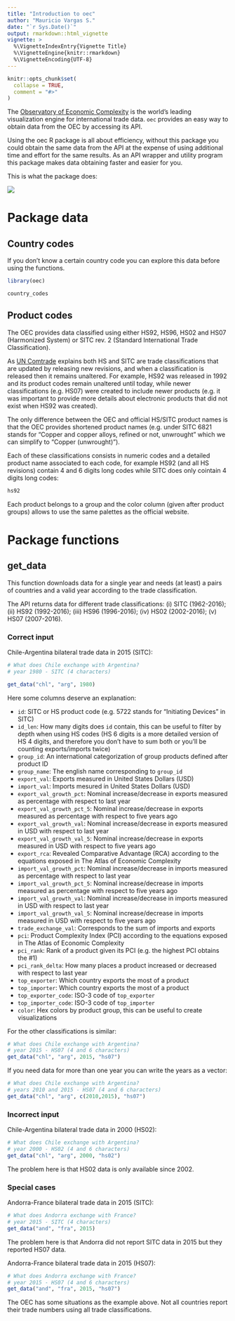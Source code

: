 ```yaml
---
title: "Introduction to oec"
author: "Mauricio Vargas S."
date: "`r Sys.Date()`"
output: rmarkdown::html_vignette
vignette: >
  %\VignetteIndexEntry{Vignette Title}
  %\VignetteEngine{knitr::rmarkdown}
  %\VignetteEncoding{UTF-8}
---
```


```r
knitr::opts_chunk$set(
  collapse = TRUE,
  comment = "#>"
)
```

The [Observatory of Economic Complexity](https://atlas.media.mit.edu/en/) is the world's leading visualization engine for international trade data. `oec` provides an easy way to obtain data from the OEC by accessing its API.

Using the oec R package is all about efficiency, without this package you could obtain the same data from the API at the expense of using additional time and effort for the same results. As an API wrapper and utility program this package makes data obtaining faster and easier for you.

This is what the package does:

![](http://pacha.hk/oec/data-diagram.svg)

# Package data

## Country codes

If you don't know a certain country code you can explore this data before using the functions.

```r
library(oec)

country_codes
```

## Product codes

The OEC provides data classified using either HS92, HS96, HS02 and HS07 (Harmonized System) or SITC rev. 2 (Standard International Trade Classification).

As [UN Comtrade](https://comtrade.un.org/db/mr/rfglossarylist.aspx) explains both HS and SITC are trade classifications that are updated by releasing new revisions, and when a classification is released then it remains unaltered. For example, HS92 was released in 1992 and its product codes remain unaltered until today, while newer classifications (e.g. HS07) were created to include newer products (e.g. it was important to provide more details about electronic products that did not exist when HS92 was created).

The only difference between the OEC and official HS/SITC product names is that the OEC provides shortened product names (e.g. under SITC 6821 stands for "Copper and copper alloys, refined or not, unwrought" which we can simplify to "Copper (unwrought)").

Each of these classifications consists in numeric codes and a detailed product name associated to each code, for example HS92 (and all HS revisions) contain 4 and 6 digits long codes while SITC does only cointain 4 digits long codes:

```r
hs92
```

Each product belongs to a group and the color column (given after product groups) allows to use the same palettes as the official website.

# Package functions

## get_data

This function downloads data for a single year and needs (at least) a pairs of countries and a valid year according to the trade classification.

The API returns data for different trade classifications: 
    (i) SITC (1962-2016); (ii) HS92 (1992-2016); (iii) HS96 (1996-2016); (iv) HS02 (2002-2016); 
    (v) HS07 (2007-2016).
    
### Correct input

Chile-Argentina bilateral trade data in 2015 (SITC):
```r
# What does Chile exchange with Argentina?  
# year 1980 - SITC (4 characters)

get_data("chl", "arg", 1980)
```

Here some columns deserve an explanation:

* `id`: SITC or HS product code (e.g. 5722 stands for "Initiating Devices" in SITC)
* `id_len`: How many digits does `id` contain, this can be useful to filter by depth when using HS codes (HS 6 digits is a more detailed version of HS 4 digits, and therefore you don't have to sum both or you'll be counting exports/imports twice)
* `group_id`: An international categorization of group products defined after product ID
* `group_name`: The english name corresponding to `group_id`
* `export_val`: Exports measured in United States Dollars (USD)
* `import_val`: Imports mesured in United States Dollars (USD)
* `export_val_growth_pct`: Nominal increase/decrease in exports measured as percentage with respect to last year
* `export_val_growth_pct_5`: Nominal increase/decrease in exports measured as percentage with respect to five years ago
* `export_val_growth_val`: Nominal increase/decrease in exports measured in USD with respect to last year
* `export_val_growth_val_5`: Nominal increase/decrease in exports measured in USD with respect to five years ago
* `export_rca`: Revealed Comparative Advantage (RCA) according to the equations exposed in The Atlas of Economic Complexity
* `import_val_growth_pct`: Nominal increase/decrease in imports measured as percentage with respect to last year
* `import_val_growth_pct_5`: Nominal increase/decrease in imports measured as percentage with respect to five years ago
* `import_val_growth_val`: Nominal increase/decrease in imports measured in USD with respect to last year
* `import_val_growth_val_5`: Nominal increase/decrease in imports measured in USD with respect to five years ago
* `trade_exchange_val`: Corresponds to the sum of imports and exports
* `pci`: Product Complexity Index (PCI) according to the equations exposed in The Atlas of Economic Complexity
* `pci_rank`: Rank of a product given its PCI (e.g. the highest PCI obtains the #1)
* `pci_rank_delta`: How many places a product increased or decreased with respect to last year
* `top_exporter`: Which country exports the most of a product
* `top_importer`: Which country exports the most of a product
* `top_exporter_code`: ISO-3 code of `top_exporter`
* `top_importer_code`: ISO-3 code of `top_importer`
* `color`: Hex colors by product group, this can be useful to create visualizations

For the other classifications is similar:
```r
# What does Chile exchange with Argentina?  
# year 2015 - HS07 (4 and 6 characters)
get_data("chl", "arg", 2015, "hs07")
```

If you need data for more than one year you can write the years as a vector:
```r
# What does Chile exchange with Argentina?  
# years 2010 and 2015 - HS07 (4 and 6 characters)
get_data("chl", "arg", c(2010,2015), "hs07")
```

### Incorrect input

Chile-Argentina bilateral trade data in 2000 (HS02):
```r
# What does Chile exchange with Argentina?  
# year 2000 - HS02 (4 and 6 characters)
get_data("chl", "arg", 2000, "hs02")
```
The problem here is that HS02 data is only available since 2002.

### Special cases

Andorra-France bilateral trade data in 2015 (SITC):
```r
# What does Andorra exchange with France?  
# year 2015 - SITC (4 characters)
get_data("and", "fra", 2015)
```
The problem here is that Andorra did not report SITC data in 2015 but they reported HS07 data.

Andorra-France bilateral trade data in 2015 (HS07):
```r
# What does Andorra exchange with France?  
# year 2015 - HS07 (4 and 6 characters)
get_data("and", "fra", 2015, "hs07")
```

The OEC has some situations as the example above. Not all countries report their trade numbers using all trade classifications.
